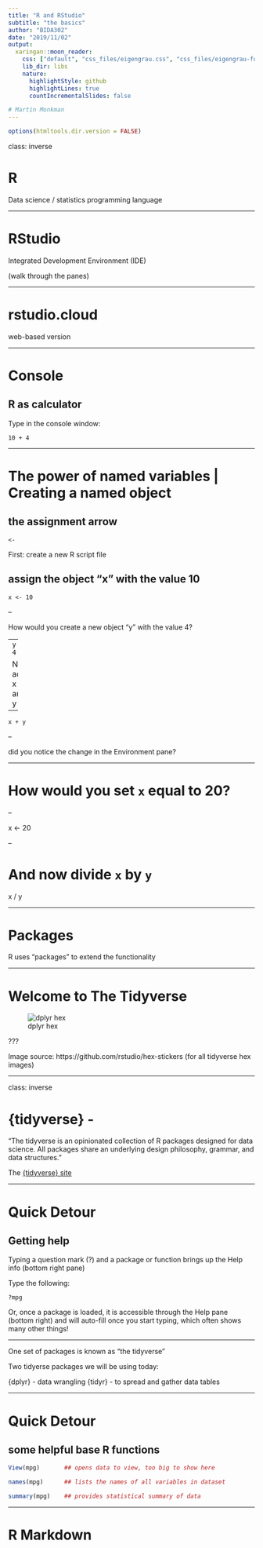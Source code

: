 ```yaml
---
title: "R and RStudio"
subtitle: "the basics"
author: "BIDA302"
date: "2019/11/02"
output:
  xaringan::moon_reader:
    css: ["default", "css_files/eigengrau.css", "css_files/eigengrau-fonts.css"]    
    lib_dir: libs
    nature:
      highlightStyle: github
      highlightLines: true
      countIncrementalSlides: false

# Martin Monkman
---
```



```r
options(htmltools.dir.version = FALSE)
```

class: inverse

# R

Data science / statistics programming language


---

# RStudio

Integrated Development Environment (IDE)

(walk through the panes)

---

# rstudio.cloud

web-based version


---

# Console

## R as calculator

Type in the console window:

`10 + 4`

---

# The power of named variables |  Creating a named object 

## the assignment arrow

`<-`

First: create a new R script file


## assign the object "x" with the value 10
`x <- 10` 

--

How would you create a new object "y" with the value 4?

--
`y <- 4`


Now add x and y

--


`x + y`

--

did you notice the change in the Environment pane?


---

# How would you set `x` equal to 20?

--

x <- 20

--

# And now divide `x` by `y`

x / y


---

# Packages

R uses “packages” to extend the functionality



---

# Welcome to The Tidyverse

![dplyr hex](../img/tidyverse_400.png)

???

Image source: https://github.com/rstudio/hex-stickers (for all tidyverse hex images)

---

class: inverse

# {tidyverse} -

"The tidyverse is an opinionated collection of R packages designed for data science. All packages share an underlying design philosophy, grammar, and data structures."

The [{tidyverse} site](https://tidyverse.org)



---

# Quick Detour
## Getting help

Typing a question mark (?) and a package or function brings up the Help info (bottom right pane)

Type the following:

`?mpg`

Or, once a package is loaded, it is accessible through the Help pane (bottom right) and will auto-fill once you start typing, which often shows many other things!

---

One set of packages is known as “the tidyverse”

Two tidyerse packages we will be using today:

{dplyr} - data wrangling
{tidyr} - to spread and gather data tables



---

# Quick Detour
## some helpful base R functions

```r
View(mpg)       ## opens data to view, too big to show here

names(mpg)      ## lists the names of all variables in dataset

summary(mpg)    ## provides statistical summary of data

```


---
# R Markdown



